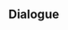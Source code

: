 {{Genius Invokation TCG Stage
|type         = Serious Showdown
|character    = Diluc
|group        = Invitation Board
|requirement  = 7
|introduction = "I won't be so careless this time."<br />{{Color|bp|Special Rule: "Diluc" starts with the Talent Card "Flowing Flame" equipped.}}
|objective_1  = Achieve victory
|reward_1     = Lucky Coin*1000
|lineup       = Diluc;Xiangling;Razor
|action       = Flowing Flame;Witch's Scorching Hat;Crimson Witch of Flames;Elemental Resonance: Woven Flames;Elemental Resonance: Fervent Flames;Sacrificial Greatsword;Wolf's Gravestone;Parametric Transformer;Ellin;Jueyun Guoba;Timmie;The Bestest Travel Companion!;Knights of Favonius Library;Strategize;Starsigns;Flowing Flame;Witch's Scorching Hat;Crimson Witch of Flames;Elemental Resonance: Woven Flames;Elemental Resonance: Fervent Flames;Sacrificial Greatsword;Wolf's Gravestone;Parametric Transformer;Ellin;Jueyun Guoba;Timmie;The Bestest Travel Companion!;Knights of Favonius Library;Strategize;Starsigns
}}

==Dialogue==
{{Transclude|Genius Invokation TCG/Stage/Diluc|Serious Showdown}}